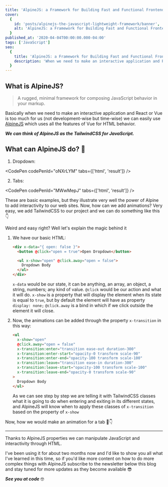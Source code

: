 ```yaml
---
title: 'AlpineJS: a Framework for Building Fast and Functional Frontends'
cover:
  {
    id: 'posts/alpinejs-the-javascript-lightweight-framework/banner',
    alt: 'AlpineJS: a Framework for Building Fast and Functional Frontends',
  }
published_at: '2020-04-04T00:00:00.000-04:00'
tags: ['JavaScript']
seo:
  {
    title: 'AlpineJS: a Framework for Building Fast and Functional Frontends',
    description: 'When we need to make an interactive application and React or Vue is too much for us, AlpineJS comes in to make our work faster.',
  }
---
```


## What is AlpineJS?

> A rugged, minimal framework for composing JavaScript behavior in your markup.

Basically when we need to make an interactive application and React or Vue is too much for us (not development-wise but time-wise) we can easily use [AlpineJS](https://github.com/alpinejs/alpine) which uses all the features of Vue for HTML behavior.

_**We can think of AlpineJS as the TailwindCSS for JavaScript.**_

## What can AlpineJS do? 🧐

1. Dropdown:

<CodePen codePenId="oNXrLYM" tabs={['html', 'result']} />

2. Tabs:

<CodePen codePenId="MWwMepJ" tabs={['html', 'result']} />

These are basic examples, but they illustrate very well the power of Alpine to add interactivity to our web sites. Now, how can we add animations? Very easy, we add TailwindCSS to our project and we can do something like this 👇

<CodePen codePenId="mdJZEwg" />

Weird and easy right? Well let's explain the magic behind it

1. We have our basic HTML:

   ```html
   <div x-data="{ open: false }">
     <button @click="open = true">Open Dropdown</button>

     <ul x-show="open" @click.away="open = false">
       Dropdown Body
     </ul>
   </div>
   ```

   `x-data` would be our state, it can be anything, an array, an object, a string, numbers; any kind of value.
   `@click` would be our action and what it will do.
   `x-show` is a property that will display the element when its state is equal to `true`, but by default the element will have as property `display: none;`
   `@click.away` is a bind in which if we click outside the element it will close.

2. Now, the animations can be added through the property `x-transition` in this way:
   ```html
   <ul
     x-show="open"
     @click.away="open = false"
     x-transition:enter="transition ease-out duration-300"
     x-transition:enter-start="opacity-0 transform scale-90"
     x-transition:enter-end="opacity-100 transform scale-100"
     x-transition:leave="transition ease-in duration-300"
     x-transition:leave-start="opacity-100 transform scale-100"
     x-transition:leave-end="opacity-0 transform scale-90"
   >
     Dropdown Body
   </ul>
   ```
   As we can see step by step we are telling it with TailwindCSS classes what it is going to do when entering and exiting in its different states, and AlpineJS will know when to apply these classes of `x-transition` based on the property of `x-show`

Now, how we would make an animation for a tab 🧐👇

<CodePen codePenId="dyoBXxB" />

---

Thanks to AlpineJS properties we can manipulate JavaScript and interactivity through HTML.

I've been using it for about two months now and I'd like to show you all what I've learned in this time, so if you'd like more content on how to do more complex things with AlpineJS subscribe to the newsletter below this blog and stay tuned for more updates as they become available 😎

_**See you at code**_ 🤓

